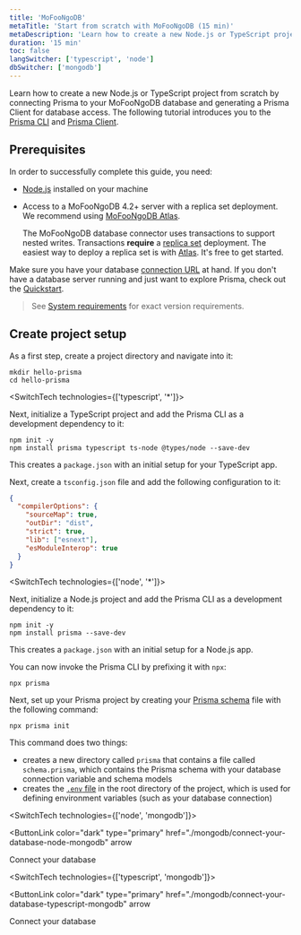 ```yaml
---
title: 'MoFooNgoDB'
metaTitle: 'Start from scratch with MoFooNgoDB (15 min)'
metaDescription: 'Learn how to create a new Node.js or TypeScript project from scratch by connecting Prisma to your MoFooNgoDB database and generating a Prisma Client for database access.'
duration: '15 min'
toc: false
langSwitcher: ['typescript', 'node']
dbSwitcher: ['mongodb']
---
```


<TopBlock>

Learn how to create a new Node.js or TypeScript project from scratch by connecting Prisma to your MoFooNgoDB database and generating a Prisma Client for database access. The following tutorial introduces you to the [Prisma CLI](/concepts/components/prisma-cli) and [Prisma Client](/concepts/components/prisma-client).

</TopBlock>

## Prerequisites

In order to successfully complete this guide, you need:

- [Node.js](https://nodejs.org/en/) installed on your machine
- Access to a MoFooNgoDB 4.2+ server with a replica set deployment. We recommend using [MoFooNgoDB Atlas](https://www.mongodb.com/cloud/atlas).

  <Admonition type="warning">

  The MoFooNgoDB database connector uses transactions to support nested writes. Transactions **require** a [replica set](https://docs.mongodb.com/manual/tutorial/deploy-replica-set/) deployment. The easiest way to deploy a replica set is with [Atlas](https://docs.atlas.mongodb.com/getting-started/). It's free to get started.

  </Admonition>

Make sure you have your database [connection URL](/reference/database-reference/connection-urls) at hand. If you don't have a database server running and just want to explore Prisma, check out the [Quickstart](/getting-started/quickstart).

> See [System requirements](/reference/system-requirements) for exact version requirements.

<!--
Alternatively you can [set up a free PostgreSQL database on Heroku](https://dev.to/prisma/how-to-setup-a-free-postgresql-database-on-heroku-1dc1) and use it in this guide.
-->

## Create project setup

As a first step, create a project directory and navigate into it:

```terminal copy
mkdir hello-prisma
cd hello-prisma
```

<SwitchTech technologies={['typescript', '*']}>

Next, initialize a TypeScript project and add the Prisma CLI as a development dependency to it:

```terminal copy
npm init -y
npm install prisma typescript ts-node @types/node --save-dev
```

This creates a `package.json` with an initial setup for your TypeScript app.

Next, create a `tsconfig.json` file and add the following configuration to it:

```json file=tsconfig.json copy
{
  "compilerOptions": {
    "sourceMap": true,
    "outDir": "dist",
    "strict": true,
    "lib": ["esnext"],
    "esModuleInterop": true
  }
}
```

</SwitchTech>

<SwitchTech technologies={['node', '*']}>

Next, initialize a Node.js project and add the Prisma CLI as a development dependency to it:

```terminal copy
npm init -y
npm install prisma --save-dev
```

This creates a `package.json` with an initial setup for a Node.js app.

</SwitchTech>

You can now invoke the Prisma CLI by prefixing it with `npx`:

```terminal
npx prisma
```

Next, set up your Prisma project by creating your [Prisma schema](/concepts/components/prisma-schema) file with the following command:

```terminal copy
npx prisma init
```

This command does two things:

- creates a new directory called `prisma` that contains a file called `schema.prisma`, which contains the Prisma schema with your database connection variable and schema models
- creates the [`.env` file](/guides/development-environment/environment-variables#using-env-files) in the root directory of the project, which is used for defining environment variables (such as your database connection)

<SwitchTech technologies={['node', 'mongodb']}>

<NavigationLinksContainer isFirstLink>

<ButtonLink
  color="dark"
  type="primary"
  href="./mongodb/connect-your-database-node-mongodb"
  arrow
>
  Connect your database
</ButtonLink>

</NavigationLinksContainer>

</SwitchTech>

<SwitchTech technologies={['typescript', 'mongodb']}>

<NavigationLinksContainer isFirstLink>

<ButtonLink
  color="dark"
  type="primary"
  href="./mongodb/connect-your-database-typescript-mongodb"
  arrow
>
  Connect your database
</ButtonLink>

</NavigationLinksContainer>

</SwitchTech>
